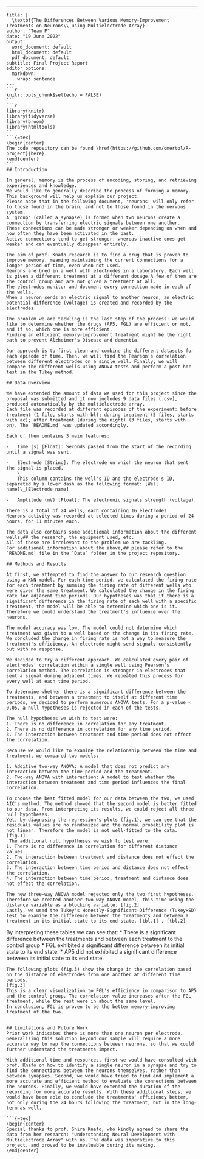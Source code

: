 ---
	title: |
	  \textbf{The Differences Between Various Memory-Improvement Treatments on Neurons\\ using Multielectrode Array}
	author: "Team P"
	date: "19 June 2022"
	output:
	  word_document: default
	  html_document: default
	  pdf_document: default
	subtitle: Final Project Report
	editor_options:
	  markdown:
	    wrap: sentence
	---
	```{r setup, include=FALSE}
	knitr::opts_chunk$set(echo = FALSE)
	```
	```{r load-packages, message = FALSE, echo=FALSE}
	library(knitr)
	library(tidyverse)
	library(broom)
	library(htmltools)
	```
	```{=tex}
	\begin{center}
	The code repository can be found \href{https://github.com/omertol/R-project}{here}.
	\end{center}
	```
	## Introduction
  
	In general, memory is the process of encoding, storing, and retrieving experiences and knowledge.
	We would like to generally describe the process of forming a memory.
	This background will help us explain our project.
	Please note that in the following document, 'neurons' will only refer to those found in the brain, and not to those found in the nervous system.
	A 'group' (called a synapse) is formed when two neurons create a connection by transferring electric signals between one another.
	These connections can be made stronger or weaker depending on when and how often they have been activated in the past.
	Active connections tend to get stronger, whereas inactive ones get weaker and can eventually disappear entirely.
	
	The aim of prof. Knafo research is to find a drug that is proven to improve memory, meaning maintaining the current connections for a longer period of time, even when not used.
	Neurons are bred in a well with electrodes in a laboratory. Each well is given a different treatment at a different dosage.A few of them are the control group and are not given a treatment at all.
	The electrodes monitor and document every connection made in each of the wells.
	When a neuron sends an electric signal to another neuron, an electric potential difference (voltage) is created and recorded by the electrodes.
	
	The problem we are tackling is the last step of the process: we would like to determine whether the drugs (AP5, FGL) are efficient or not, and if so, which one is more efficient.
	Finding an efficient memory-improvement treatment might be the right path to prevent Alzheimer's Disease and dementia.
	
	Our approach is to first clean and combine the different datasets for each episode of time. Then, we will find the Pearson's correlation between different electrodes on a single well. Finally, we will compare the different wells using ANOVA tests and perform a post-hoc test in the Tukey method.
	
	## Data Overview
	
	We have extended the amount of data we used for this project since the proposal was submitted and it now includes 9 data files (.csv), produced automatically by the multielectrode array.
	Each file was recorded at different episodes of the experiment: before treatment (1 file, starts with bl); during treatment (5 files, starts with ac); after treatment (during the night) (3 files, starts with on). The `README.md` was updated accordingly.
	
	Each of them contains 3 main features:
	
	-   Time (s) [Float]: Seconds passed from the start of the recording until a signal was sent.
	
	-   Electrode [String]: The electrode on which the neuron that sent the signal is placed.
	    \
	    This column contains the well's ID and the electrode's ID, separated by a lower dash as the following format: [Well name]\_[Electrode name]
	
	-   Amplitude (mV) [Float]: The electronic signals strength (voltage).
	
	There is a total of 24 wells, each containing 16 electrodes.
	Neurons activity was recorded at selected times during a period of 24 hours, for 11 minutes each.
	
	The data also contains some additional information about the different wells,## the research, the equipment used, etc.
	All of these are irrelevant to the problem we are tackling.
	For additional information about the above,## please refer to the `README.md` file in the `Data` folder in the project repository.
	
	## Methods and Results
	
	At first, we attempted to find the answer to our research question using a KNN model. For each time period, we calculated the firing rate for each treatment by summing the firing rate of different wells who were given the same treatment. We calculated the change in the firing rate for adjacent time periods. Our hypotheses was that if there is a significant difference in the firing rate of each well with a specific treatment, the model will be able to determine which one is it. Therefore we could understand the treatment's influence over the neurons. 
	
	The model accuracy was low. The model could not determine which treatment was given to a well based on the change in its firing rate.
	We concluded the change in firing rate is not a way to measure the treatment's efficiency. An electrode might send signals consistently but with no response.
	
	We decided to try a different approach. We calculated every pair of electrodes' correlation within a single well using Pearson's correlation method. The correlation is stronger in electrodes that sent a signal during adjacent times. We repeated this process for every well at each time period. 
	
	To determine whether there is a significant difference between the treatments, and between a treatment to itself at different time periods, we decided to perform numerous ANOVA tests. For a p-value < 0.05, a null hypotheses is rejected in each of the tests. 
	
	The null hypotheses we wish to test were:
	1. There is no difference in correlation for any treatment.
	2. There is no difference in correlation for any time period.
	3. The interaction between treatment and time period does not effect the correlation.
	
	Because we would like to examine the relationship between the time and treatment, we compared two models:
	
	1. Additive two-way ANOVA: A model that does not predict any interaction between the time period and the treatment. 
	2. Two-way ANOVA with interaction: A model to test whether the interaction between treatment and time period influences the final correlation.
	
	To choose the best fitted model for our data between the two, we used AIC's method. The method showed that the second model is better fitted to our data. From interpreting its results, we could reject all three null hypotheses. 
	Yet, by diagnosing the regression's plots (fig.1), we can see that the residuals values are no randomized and the normal probability plot is not linear. Therefore the model is not well-fitted to the data. [fig.1]
	 The additional null hypotheses we wish to test were: 
	1. There is no difference in correlation for different distance values.
	2. The interaction between treatment and distance does not effect the correlation.
	3. The interaction between time period and distance does not effect the correlation.
	4. The interaction between time period, treatment and distance does not effect the correlation.
	
	The new three-way ANOVA model rejected only the two first hypotheses. Therefore we created another two-way ANOVA model, this time using the distance variable as a blocking variable. [fig.2]
	Lastly, we used the Tukey's Honestly-Significant-Difference (TukeyHSD) test to examine the difference between the treatments and between a treatment in its initial state to its end state. [tbl.1] , [tbl.2]
	
 By interpreting these tables we can see that:
	* There is a significant difference between the treatments and between each treatment to the control group
	* FGL exhibited a significant difference between its initial state to its end state.
	* AP5 did not exhibited a significant difference between its initial state to its end state.
	
	The following plots (fig.3) show the change in the correlation based on the distance of electrodes from one another at different time periods.
	[fig.3]
	This is a clear visualization to FGL's efficiency in comparison to AP5 and the control group. The correlation value increases after the FGL treatment, while the rest were in about the same level.
	In conclusion, FGL is proven to be the better memory-improving treatment of the two.
	

	## Limitations and Future Work
	Prior work indicates there is more than one neuron per electrode.
	Generalizing this solution beyond our sample will require a more accurate way to map the connections between neurons, so that we could further understand the treatments impact.
	
	With additional time and resources, first we would have consulted with prof. Knafo on how to identify a single neuron in a synapse and try to find the connections between the neurons themselves, rather than between synapses. Second, we would have tried to find and implement a more accurate and efficient method to evaluate the connections between the neurons. Finally, we would have extended the duration of the recording for more accurate results. With these additional steps, we would have been able to conclude the treatments' efficiency better, not only during the 24 hours following the treatment, but in the long-term as well.
	
	```{=tex}
	\begin{center}
	Special thanks to prof. Shira Knafo, who kindly agreed to share the data from her research: "Understanding Neural Development with Multielectrode Array" with us. The data was imperative to this project, and proved to be invaluable during its making.
	\end{center}
